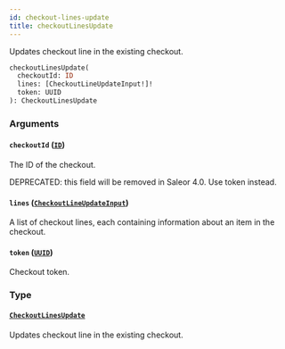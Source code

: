 ```yaml
---
id: checkout-lines-update
title: checkoutLinesUpdate
---
```



Updates checkout line in the existing checkout.


```graphql
checkoutLinesUpdate(
  checkoutId: ID
  lines: [CheckoutLineUpdateInput!]!
  token: UUID
): CheckoutLinesUpdate

```


### Arguments

#### `checkoutId` ([`ID`](../../../developer/api-reference/scalars/id))

The ID of the checkout. 

DEPRECATED: this field will be removed in Saleor 4.0. Use token instead.


#### `lines` ([`CheckoutLineUpdateInput`](../../../developer/api-reference/inputs/checkout-line-update-input))

A list of checkout lines, each containing information about an item in the checkout.


#### `token` ([`UUID`](../../../developer/api-reference/scalars/uuid))

Checkout token.


### Type

#### [`CheckoutLinesUpdate`](../../../developer/api-reference/objects/checkout-lines-update) 

Updates checkout line in the existing checkout.




